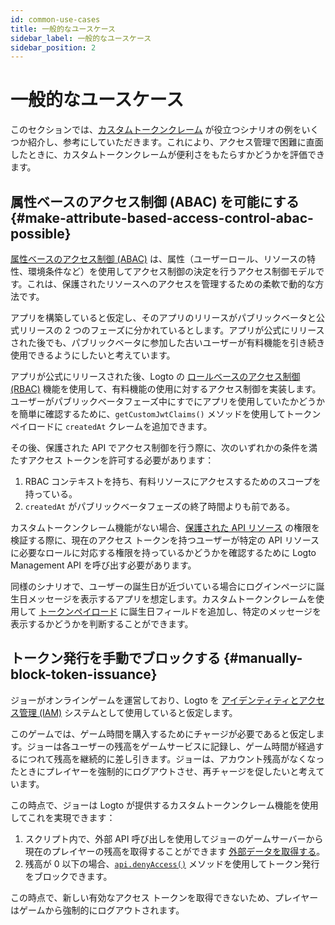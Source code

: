 ```yaml
---
id: common-use-cases
title: 一般的なユースケース
sidebar_label: 一般的なユースケース
sidebar_position: 2
---
```


# 一般的なユースケース

このセクションでは、[カスタムトークンクレーム](/developers/custom-token-claims) が役立つシナリオの例をいくつか紹介し、参考にしていただきます。これにより、アクセス管理で困難に直面したときに、カスタムトークンクレームが便利さをもたらすかどうかを評価できます。

## 属性ベースのアクセス制御 (ABAC) を可能にする \{#make-attribute-based-access-control-abac-possible}

[属性ベースのアクセス制御 (ABAC)](https://auth.wiki/abac) は、属性（ユーザーロール、リソースの特性、環境条件など）を使用してアクセス制御の決定を行うアクセス制御モデルです。これは、保護されたリソースへのアクセスを管理するための柔軟で動的な方法です。

アプリを構築していると仮定し、そのアプリのリリースがパブリックベータと公式リリースの 2 つのフェーズに分かれているとします。アプリが公式にリリースされた後でも、パブリックベータに参加した古いユーザーが有料機能を引き続き使用できるようにしたいと考えています。

アプリが公式にリリースされた後、Logto の [ロールベースのアクセス制御 (RBAC)](/authorization/role-based-access-control) 機能を使用して、有料機能の使用に対するアクセス制御を実装します。ユーザーがパブリックベータフェーズ中にすでにアプリを使用していたかどうかを簡単に確認するために、`getCustomJwtClaims()` メソッドを使用してトークンペイロードに `createdAt` クレームを追加できます。

その後、保護された API でアクセス制御を行う際に、次のいずれかの条件を満たすアクセス トークンを許可する必要があります：

1. RBAC コンテキストを持ち、有料リソースにアクセスするためのスコープを持っている。
2. `createdAt` がパブリックベータフェーズの終了時間よりも前である。

カスタムトークンクレーム機能がない場合、[保護された API リソース](/authorization/api-resources) の権限を検証する際に、現在のアクセス トークンを持つユーザーが特定の API リソースに必要なロールに対応する権限を持っているかどうかを確認するために Logto Management API を呼び出す必要があります。

同様のシナリオで、ユーザーの誕生日が近づいている場合にログインページに誕生日メッセージを表示するアプリを想定します。カスタムトークンクレームを使用して [トークンペイロード](/user-management/personal-access-token#example-token-exchange) に誕生日フィールドを追加し、特定のメッセージを表示するかどうかを判断することができます。

## トークン発行を手動でブロックする \{#manually-block-token-issuance}

ジョーがオンラインゲームを運営しており、Logto を [アイデンティティとアクセス管理 (IAM)](https://auth.wiki/iam) システムとして使用していると仮定します。

このゲームでは、ゲーム時間を購入するためにチャージが必要であると仮定します。ジョーは各ユーザーの残高をゲームサービスに記録し、ゲーム時間が経過するにつれて残高を継続的に差し引きます。ジョーは、アカウント残高がなくなったときにプレイヤーを強制的にログアウトさせ、再チャージを促したいと考えています。

この時点で、ジョーは Logto が提供するカスタムトークンクレーム機能を使用してこれを実現できます：

1. スクリプト内で、外部 API 呼び出しを使用してジョーのゲームサーバーから現在のプレイヤーの残高を取得することができます [外部データを取得する](/developers/custom-token-claims/create-script/#step-3-fetch-external-data)。
2. 残高が 0 以下の場合、[`api.denyAccess()`](/developers/custom-token-claims/create-script/#api) メソッドを使用してトークン発行をブロックできます。

この時点で、新しい有効なアクセス トークンを取得できないため、プレイヤーはゲームから強制的にログアウトされます。
